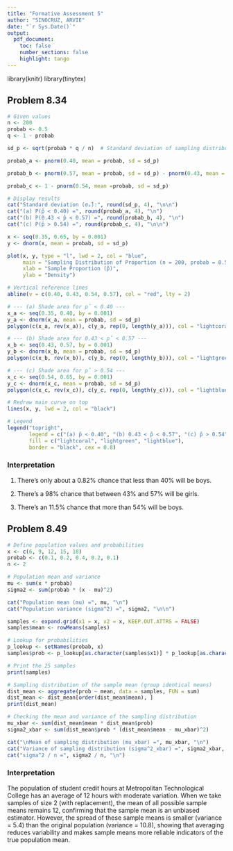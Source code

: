 ---
title: "Formative Assessment 5"
author: "SINOCRUZ, ARVIE"
date: "`r Sys.Date()`"
output:
  pdf_document:
    toc: false
    number_sections: false
    highlight: tango
---

library(knitr)
library(tinytex)

## Problem 8.34
```{r}
# Given values
n <- 200
probab <- 0.5
q <- 1 - probab

sd_p <- sqrt(probab * q / n)  # Standard deviation of sampling distribution

probab_a <- pnorm(0.40, mean = probab, sd = sd_p)

probab_b <- pnorm(0.57, mean = probab, sd = sd_p) - pnorm(0.43, mean = probab, sd = sd_p)

probab_c <- 1 - pnorm(0.54, mean =probab, sd = sd_p)

# Display results
cat("Standard deviation (σₚ̂):", round(sd_p, 4), "\n\n")
cat("(a) P(p̂ < 0.40) =", round(probab_a, 4), "\n")
cat("(b) P(0.43 < p̂ < 0.57) =", round(probab_b, 4), "\n")
cat("(c) P(p̂ > 0.54) =", round(probab_c, 4), "\n\n")

x <- seq(0.35, 0.65, by = 0.001)
y <- dnorm(x, mean = probab, sd = sd_p)

plot(x, y, type = "l", lwd = 2, col = "blue",
     main = "Sampling Distribution of Proportion (n = 200, probab = 0.5)",
     xlab = "Sample Proportion (p̂)",
     ylab = "Density")

# Vertical reference lines
abline(v = c(0.40, 0.43, 0.54, 0.57), col = "red", lty = 2)

# --- (a) Shade area for p̂ < 0.40 ---
x_a <- seq(0.35, 0.40, by = 0.001)
y_a <- dnorm(x_a, mean = probab, sd = sd_p)
polygon(c(x_a, rev(x_a)), c(y_a, rep(0, length(y_a))), col = "lightcoral", border = NA)

# --- (b) Shade area for 0.43 < p̂ < 0.57 ---
x_b <- seq(0.43, 0.57, by = 0.001)
y_b <- dnorm(x_b, mean = probab, sd = sd_p)
polygon(c(x_b, rev(x_b)), c(y_b, rep(0, length(y_b))), col = "lightgreen", border = NA)

# --- (c) Shade area for p̂ > 0.54 ---
x_c <- seq(0.54, 0.65, by = 0.001)
y_c <- dnorm(x_c, mean = probab, sd = sd_p)
polygon(c(x_c, rev(x_c)), c(y_c, rep(0, length(y_c))), col = "lightblue", border = NA)

# Redraw main curve on top
lines(x, y, lwd = 2, col = "black")

# Legend
legend("topright",
       legend = c("(a) p̂ < 0.40", "(b) 0.43 < p̂ < 0.57", "(c) p̂ > 0.54"),
       fill = c("lightcoral", "lightgreen", "lightblue"),
       border = "black", cex = 0.8)
```

### Interpretation
1. There’s only about a 0.82% chance that less than 40% will be boys.

2. There’s a 98% chance that between 43% and 57% will be girls.

3. There’s an 11.5% chance that more than 54% will be boys.

## Problem 8.49
```{r}
# Define population values and probabilities
x <- c(6, 9, 12, 15, 18)
probab <- c(0.1, 0.2, 0.4, 0.2, 0.1)
n <- 2

# Population mean and variance
mu <- sum(x * probab)
sigma2 <- sum(probab * (x - mu)^2)

cat("Population mean (mu) =", mu, "\n")
cat("Population variance (sigma^2) =", sigma2, "\n\n")

samples <- expand.grid(x1 = x, x2 = x, KEEP.OUT.ATTRS = FALSE)
samples$mean <- rowMeans(samples)

# Lookup for probabilities
p_lookup <- setNames(probab, x)
samples$prob <- p_lookup[as.character(samples$x1)] * p_lookup[as.character(samples$x2)]

# Print the 25 samples
print(samples)

# Sampling distribution of the sample mean (group identical means)
dist_mean <- aggregate(prob ~ mean, data = samples, FUN = sum)
dist_mean <- dist_mean[order(dist_mean$mean), ]
print(dist_mean)

# Checking the mean and variance of the sampling distribution
mu_xbar <- sum(dist_mean$mean * dist_mean$prob)
sigma2_xbar <- sum(dist_mean$prob * (dist_mean$mean - mu_xbar)^2)

cat("\nMean of sampling distribution (mu_xbar) =", mu_xbar, "\n")
cat("Variance of sampling distribution (sigma^2_xbar) =", sigma2_xbar, "\n")
cat("sigma^2 / n =", sigma2 / n, "\n")
```

### Interpretation
The population of student credit hours at Metropolitan Technological College has an average of 12 hours with moderate variation.
When we take samples of size 2 (with replacement), the mean of all possible sample means remains 12, confirming that the sample mean is an unbiased estimator.
However, the spread of these sample means is smaller (variance = 5.4) than the original population (variance = 10.8), showing that averaging reduces variability and makes sample means more reliable indicators of the true population mean.
